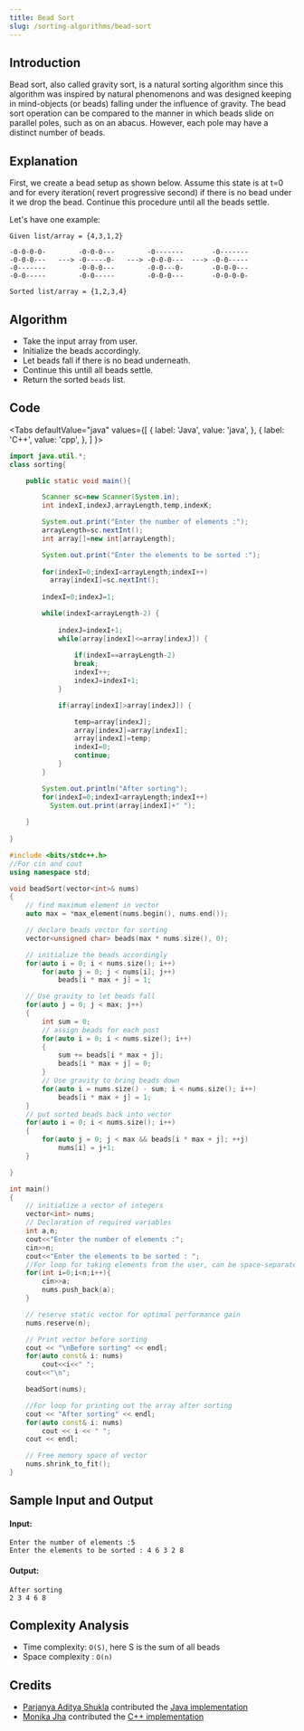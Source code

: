 ```yaml
---
title: Bead Sort
slug: /sorting-algorithms/bead-sort
---
```


## Introduction

Bead sort, also called gravity sort, is a natural sorting algorithm since this algorithm was inspired by natural phenomenons and was designed keeping in mind-objects (or beads) falling under the influence of gravity. The bead sort operation can be compared to the manner in which beads slide on parallel poles, such as on an abacus. However, each pole may have a distinct number of beads.

## Explanation

First, we create a bead setup as shown below. Assume this state is at t=0 and for every iteration( revert progressive second) if there is no bead under it we drop the bead. Continue this procedure until all the beads settle.

Let's have one example: 
```
Given list/array = {4,3,1,2}

-0-0-0-0-        -0-0-0---        -0-------       -0-------
-0-0-0---   ---> -0-----0-   ---> -0-0-0---  ---> -0-0----- 
-0-------        -0-0-0---        -0-0---0-       -0-0-0--- 
-0-0-----        -0-0-----        -0-0-0---       -0-0-0-0-

Sorted list/array = {1,2,3,4}
```

## Algorithm

- Take the input array from user.
- Initialize the beads accordingly.
- Let beads fall if there is no bead underneath.
- Continue this untill all beads settle.
- Return the sorted `beads` list. 

## Code


<Tabs
  defaultValue="java"
  values={[
    { label: 'Java', value: 'java', },
    { label: 'C++', value: 'cpp', },
  ]
}>
<TabItem value="java">

```java
import java.util.*;
class sorting{

    public static void main(){

        Scanner sc=new Scanner(System.in);
        int indexI,indexJ,arrayLength,temp,indexK;

        System.out.print("Enter the number of elements :");
        arrayLength=sc.nextInt();
        int array[]=new int[arrayLength];

        System.out.print("Enter the elements to be sorted :");
        
        for(indexI=0;indexI<arrayLength;indexI++)
          array[indexI]=sc.nextInt();
        
        indexI=0;indexJ=1;

        while(indexI<arrayLength-2) {
 
            indexJ=indexI+1;
            while(array[indexI]<=array[indexJ]) {
 
                if(indexI==arrayLength-2)
                break;
                indexI++;
                indexJ=indexI+1;
            }

            if(array[indexI]>array[indexJ]) {

                temp=array[indexJ];
                array[indexJ]=array[indexI];
                array[indexI]=temp;
                indexI=0;
                continue;
            }
        }

        System.out.println("After sorting"); 
        for(indexI=0;indexI<arrayLength;indexI++)
          System.out.print(array[indexI]+" ");
  
    }
    
}
```

</TabItem>
<TabItem value="cpp">

```C++
#include <bits/stdc++.h>
//For cin and cout
using namespace std;

void beadSort(vector<int>& nums)
{
    // find maximum element in vector
    auto max = *max_element(nums.begin(), nums.end());

    // declare beads vector for sorting
    vector<unsigned char> beads(max * nums.size(), 0);

    // initialize the beads accordingly
    for(auto i = 0; i < nums.size(); i++)
        for(auto j = 0; j < nums[i]; j++)
            beads[i * max + j] = 1;

    // Use gravity to let beads fall
    for(auto j = 0; j < max; j++)
    {
        int sum = 0;
        // assign beads for each post
        for(auto i = 0; i < nums.size(); i++)
        {
            sum += beads[i * max + j];
            beads[i * max + j] = 0;
        }
        // Use gravity to bring beads down
        for(auto i = nums.size() - sum; i < nums.size(); i++)
            beads[i * max + j] = 1;
    }
    // put sorted beads back into vector
    for(auto i = 0; i < nums.size(); i++)
    {
        for(auto j = 0; j < max && beads[i * max + j]; ++j)
            nums[i] = j+1;
    }

}

int main()
{
    // initialize a vector of integers
    vector<int> nums;
    // Declaration of required variables
    int a,n;
    cout<<"Enter the number of elements :";
    cin>>n;
    cout<<"Enter the elements to be sorted : ";
    //For loop for taking elements from the user, can be space-separated as well
    for(int i=0;i<n;i++){
        cin>>a;
        nums.push_back(a);
    }

    // reserve static vector for optimal performance gain
    nums.reserve(n);

    // Print vector before sorting
    cout << "\nBefore sorting" << endl;
    for(auto const& i: nums)
        cout<<i<<" ";
    cout<<"\n";

    beadSort(nums);

    //For loop for printing out the array after sorting
    cout << "After sorting" << endl;
    for(auto const& i: nums)
        cout << i << " ";
    cout << endl;

    // Free memory space of vector
    nums.shrink_to_fit();
}
```

</TabItem>
</Tabs>

## Sample Input and Output

#### Input:

```
Enter the number of elements :5
Enter the elements to be sorted : 4 6 3 2 8
```

#### Output:

```
After sorting
2 3 4 6 8
```

## Complexity Analysis

- Time complexity: `O(S)`, here S is the sum of all beads
- Space complexity : `O(n)`

## Credits

- [Parjanya Aditya Shukla](https://github.com/parjanyaacoder) contributed the [Java implementation](https://github.com/TesseractCoding/NeoAlgo/blob/master/Java/sort/BeadSort.java)
- [Monika Jha](https://github.com/m-code12) contributed the [C++ implementation](https://github.com/TesseractCoding/NeoAlgo/blob/master/C-Plus-Plus/sort/Bead_Sort.cpp)
